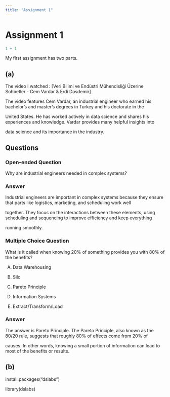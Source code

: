 ```yaml
---
title: "Assignment 1"
---
```


# Assignment 1

```r
1 + 1
```

My first assignment has two parts.

## (a)

The video I watched : [Veri Bilimi ve Endüstri Mühendisliği Üzerine Sohbetler - Cem Vardar & Erdi Dasdemir]

The video features Cem Vardar, an industrial engineer who earned his bachelor’s and master’s degrees in Turkey and his doctorate in the 

United States. He has worked actively in data science and shares his experiences and knowledge. Vardar provides many helpful insights into 

data science and its importance in the industry.

## Questions

### Open-ended Question

Why are industrial engineers needed in complex systems?

### Answer 

Industrial engineers are important in complex systems because they ensure that parts like logistics, marketing, and scheduling work well 

together. They focus on the interactions between these elements, using scheduling and sequencing to improve efficiency and keep everything 

running smoothly.

### Multiple Choice Question 

What is it called when knowing 20% of something provides you with 80% of the benefits?

A) Data Warehousing

B) Silo

C) Pareto Principle

D) Information Systems

E) Extract/Transform/Load

### Answer

The answer is Pareto Principle. The Pareto Principle, also known as the 80/20 rule, suggests that roughly 80% of effects come from 20% of

causes. In other words, knowing a small portion of information can lead to most of the benefits or results.

## (b)

install.packages("dslabs")

library(dslabs)

